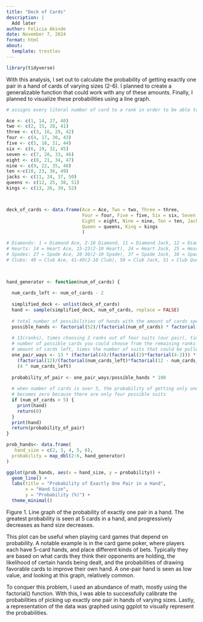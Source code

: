 ```yaml
---
title: "Deck of Cards"
description: |
  Add later
author: Felicia Akinde
date: November 7, 2024
format: html
about:
  template: trestles
---
```


```r
library(tidyverse)
```

With this analysis, I set out to calculate the probability of getting exactly one pair in a hand of cards of varying sizes (2-6). I planned to create a generalizable function that could work with any of these amounts. Finally, I planned to visualize these probabilities using a line graph.

```r

# assigns every literal number of card to a rank in order to be able to pull cards out of the "deck"

Ace <- c(1, 14, 27, 40)
two <- c(2, 15, 28, 41)
three <- c(3, 16, 29, 42)
four <- c(4, 17, 30, 43)
five <- c(5, 18, 31, 44)
six <- c(6, 19, 32, 45)
seven <- c(7, 20, 33, 46)
eight <- c(8, 21, 34, 47)
nine <- c(9, 22, 35, 48)
ten <-c(10, 23, 36, 49)
jacks <- c(11, 24, 37, 50)
queens <- c(12, 25, 38, 51)
kings <- c(13, 26, 39, 52)



deck_of_cards <- data.frame(Ace = Ace, Two = two, Three = three, 
                            Four = four, Five = five, Six = six, Seven = seven, 
                            Eight = eight, Nine = nine, Ten = ten, Jack = jacks, 
                            Queen = queens, King = kings
                            )

# Diamonds: 1 = Diamond Ace, 2-10 Diamond, 11 = Diamond Jack, 12 = Diamond Queen, 13 = Diamond King
# Hearts: 14 = Heart Ace, 15-23(2-10 Heart), 24 = Heart Jack, 25 = Heart Queen, 26 = Heart King
# Spades: 27 = Spade Ace, 28-36(2-10 Spade), 37 = Spade Jack, 38 = Spade Queen, 39 = Spade King
# Clubs: 40 = Club Ace, 41-49(2-10 Club), 50 = Club Jack, 51 = Club Queen, 52 = Club King


  
hand_generator <- function(num_of_cards) {
   
  num_cards_left <- num_of_cards - 2
  
  simplified_deck <- unlist(deck_of_cards)
  hand <- sample(simplified_deck, num_of_cards, replace = FALSE)
  
  # total number of possibilities of hands with the amount of cards specified
  possible_hands <- factorial(52)/(factorial(num_of_cards) * factorial(52-num_of_cards))
  
  # 13(ranks), times choosing 2 ranks out of four suits (our pair), times the 
  # number of possible cards you could choose from the remaining ranks and the 
  # amount of cards left, times the number of suits that could be pulled for the remaining cards
  one_pair_ways <- 13 * (factorial(4)/(factorial(2)*factorial(4-2))) * 
    (factorial(12)/(factorial(num_cards_left)*factorial(12 - num_cards_left))) * 
    (4 ^ num_cards_left)
  
  probability_of_pair <- one_pair_ways/possible_hands * 100
  
  # when number of cards is over 5, the probability of getting only one pair 
  # becomes zero because there are only four possible suits
  if (num_of_cards > 5) {
    print(hand)
    return(0)
  }
  print(hand)
  return(probability_of_pair)
}

prob_hands<- data.frame(
   hand_size = c(2, 3, 4, 5, 6),
  probability = map_dbl(2:6, hand_generator)
)

ggplot(prob_hands, aes(x = hand_size, y = probability)) +
  geom_line() +
  labs(title = "Probability of Exactly One Pair in a Hand",
       x = "Hand Size",
       y = "Probability (%)") +
  theme_minimal()   

```

Figure 1. Line graph of the probability of exactly one pair in a hand. The greatest probability is seen at 5 cards in a hand, and progressively decreases as hand size decreases.

This plot can be useful when playing card games that depend on probability. A notable example is in the card game poker, where players each have 5-card hands, and place different kinds of bets. Typically they are based on what cards they think their opponents are holding, the likelihood of certain hands being dealt, and the probabilities of drawing favorable cards to improve their own hand. A one-pair hand is seen as low value, and looking at this graph, relatively common.

To conquer this problem, I used an abundance of math, mostly using the factorial() function. With this, I was able to successfully calibrate the probabilities of picking up exactly one pair in hands of varying sizes. Lastly, a representation of the data was graphed using ggplot to visually represent the probabilities.
